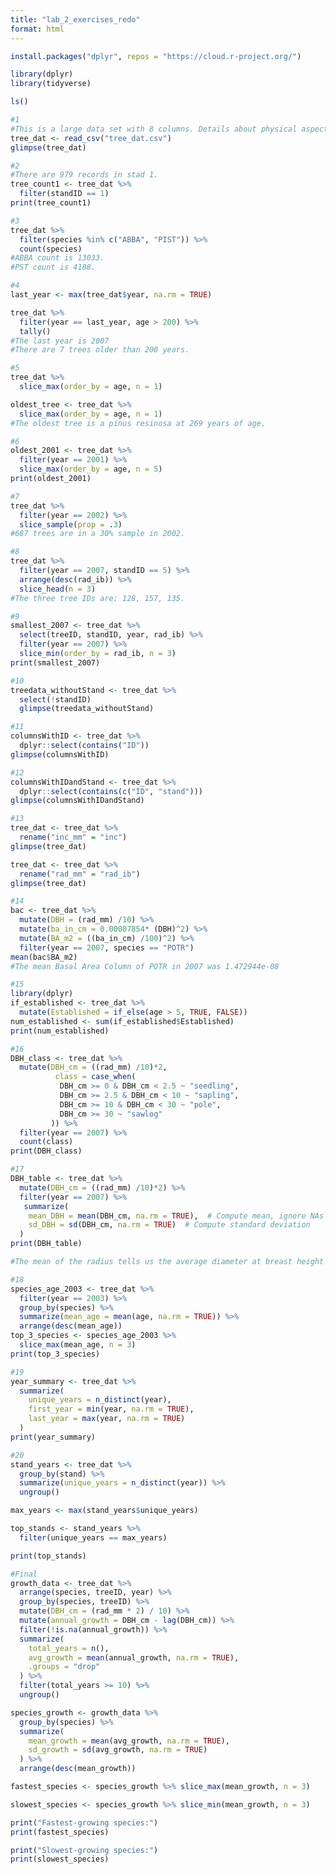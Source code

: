 ```yaml
---
title: "lab_2_exercises_redo"
format: html
---
```


```r
install.packages("dplyr", repos = "https://cloud.r-project.org/")
```

```r
library(dplyr)
library(tidyverse)
```

```r
ls()
```

```r
#1
#This is a large data set with 8 columns. Details about physical aspects of the trees are noted as well as codes in order to denote the species.
tree_dat <- read_csv("tree_dat.csv")
glimpse(tree_dat)
```

```r
#2
#There are 979 records in stad 1.
tree_count1 <- tree_dat %>% 
  filter(standID == 1)
print(tree_count1)
```

```r
#3
tree_dat %>% 
  filter(species %in% c("ABBA", "PIST")) %>% 
  count(species)
#ABBA count is 13033.
#PST count is 4188.
```

```r
#4
last_year <- max(tree_dat$year, na.rm = TRUE)

tree_dat %>% 
  filter(year == last_year, age > 200) %>% 
  tally()
#The last year is 2007
#There are 7 trees older than 200 years.
```

```r
#5
tree_dat %>% 
  slice_max(order_by = age, n = 1)

oldest_tree <- tree_dat %>% 
  slice_max(order_by = age, n = 1)
#The oldest tree is a pinus resinosa at 269 years of age. 
```

```r
#6
oldest_2001 <- tree_dat %>% 
  filter(year == 2001) %>% 
  slice_max(order_by = age, n = 5)
print(oldest_2001)
```

```r
#7
tree_dat %>% 
  filter(year == 2002) %>% 
  slice_sample(prop = .3)
#687 trees are in a 30% sample in 2002.
```

```r
#8
tree_dat %>% 
  filter(year == 2007, standID == 5) %>% 
  arrange(desc(rad_ib)) %>%
  slice_head(n = 3)
#The three tree IDs are: 128, 157, 135.
```

```r
#9
smallest_2007 <- tree_dat %>% 
  select(treeID, standID, year, rad_ib) %>% 
  filter(year == 2007) %>% 
  slice_min(order_by = rad_ib, n = 3)
print(smallest_2007)
```

```r
#10
treedata_withoutStand <- tree_dat %>% 
  select(!standID) 
  glimpse(treedata_withoutStand)
```

```r
#11
columnsWithID <- tree_dat %>%
  dplyr::select(contains("ID"))
glimpse(columnsWithID)
```

```r
#12
columnsWithIDandStand <- tree_dat %>%
  dplyr::select(contains(c("ID", "stand")))
glimpse(columnsWithIDandStand)
```

```r
#13
tree_dat <- tree_dat %>% 
  rename("inc_mm" = "inc")
glimpse(tree_dat)
```
```r
tree_dat <- tree_dat %>% 
  rename("rad_mm" = "rad_ib")
glimpse(tree_dat)
```

```r
#14
bac <- tree_dat %>% 
  mutate(DBH = (rad_mm) /10) %>% 
  mutate(ba_in_cm = 0.00007854* (DBH)^2) %>% 
  mutate(BA_m2 = ((ba_in_cm) /100)^2) %>% 
  filter(year == 2007, species == "POTR") 
mean(bac$BA_m2)
#The mean Basal Area Column of POTR in 2007 was 1.472944e-08
```

```r
#15
library(dplyr)
if_established <- tree_dat %>%
  mutate(Established = if_else(age > 5, TRUE, FALSE))
num_established <- sum(if_established$Established)
print(num_established)
```

```r
#16
DBH_class <- tree_dat %>% 
  mutate(DBH_cm = ((rad_mm) /10)*2,
          class = case_when(
           DBH_cm >= 0 & DBH_cm < 2.5 ~ "seedling",
           DBH_cm >= 2.5 & DBH_cm < 10 ~ "sapling",
           DBH_cm >= 10 & DBH_cm < 30 ~ "pole",
           DBH_cm >= 30 ~ "sawlog"
         )) %>% 
  filter(year == 2007) %>% 
  count(class)
print(DBH_class)
```

```r
#17
DBH_table <- tree_dat %>% 
  mutate(DBH_cm = ((rad_mm) /10)*2) %>% 
  filter(year == 2007) %>% 
   summarize(
    mean_DBH = mean(DBH_cm, na.rm = TRUE),  # Compute mean, ignore NAs
    sd_DBH = sd(DBH_cm, na.rm = TRUE)  # Compute standard deviation
  )
print(DBH_table)

#The mean of the radius tells us the average diameter at breast height of the trees while the standard deviation tells us how much these values can vary by. 
```

```r
#18
species_age_2003 <- tree_dat %>%
  filter(year == 2003) %>% 
  group_by(species) %>%
  summarize(mean_age = mean(age, na.rm = TRUE)) %>%
  arrange(desc(mean_age)) 
top_3_species <- species_age_2003 %>%
  slice_max(mean_age, n = 3)
print(top_3_species)
```

```r
#19
year_summary <- tree_dat %>%
  summarize(
    unique_years = n_distinct(year),
    first_year = min(year, na.rm = TRUE),
    last_year = max(year, na.rm = TRUE)
  )
print(year_summary)
```

```r
#20
stand_years <- tree_dat %>%
  group_by(stand) %>%
  summarize(unique_years = n_distinct(year)) %>% 
  ungroup()

max_years <- max(stand_years$unique_years)

top_stands <- stand_years %>%
  filter(unique_years == max_years)

print(top_stands)
```

```r
#Final
growth_data <- tree_dat %>%
  arrange(species, treeID, year) %>%
  group_by(species, treeID) %>%
  mutate(DBH_cm = (rad_mm * 2) / 10) %>% 
  mutate(annual_growth = DBH_cm - lag(DBH_cm)) %>%
  filter(!is.na(annual_growth)) %>%
  summarize(
    total_years = n(),
    avg_growth = mean(annual_growth, na.rm = TRUE),
    .groups = "drop"
  ) %>%
  filter(total_years >= 10) %>%
  ungroup()

species_growth <- growth_data %>%
  group_by(species) %>%
  summarize(
    mean_growth = mean(avg_growth, na.rm = TRUE),
    sd_growth = sd(avg_growth, na.rm = TRUE)
  ) %>%
  arrange(desc(mean_growth))

fastest_species <- species_growth %>% slice_max(mean_growth, n = 3)

slowest_species <- species_growth %>% slice_min(mean_growth, n = 3)

print("Fastest-growing species:")
print(fastest_species)

print("Slowest-growing species:")
print(slowest_species)
```






